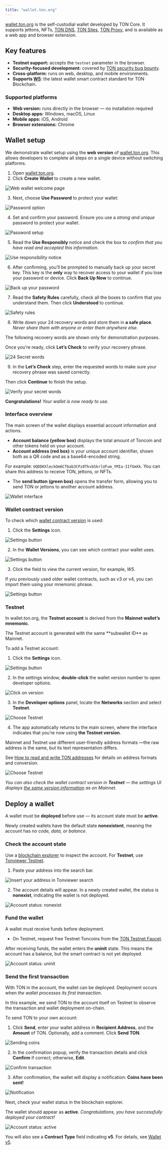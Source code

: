 ```yaml
---
title: "wallet.ton.org"
---
```


[wallet.ton.org](https://github.com/ton-blockchain/ton-wallet) is the self-custodial wallet developed by TON Core.
It supports jettons, NFTs, [TON DNS](/services/dns), [TON Sites](/services/sites), [TON Proxy](/services/proxy), and is available as a web app and browser extension.


## Key features

- **Testnet support:** accepts the `testnet` parameter in the browser.
- **Security-focused development:** covered by [TON security bug bounty](https://github.com/ton-blockchain/bug-bounty).
- **Cross-platform:** runs on web, desktop, and mobile environments.
- **Supports [W5](/standard/wallets/v5)**: the latest wallet smart contract standard for TON Blockchain.

### Supported platforms

- **Web version:** runs directly in the browser — no installation required
- **Desktop apps:** Windows, macOS, Linux
- **Mobile apps:** iOS, Android
- **Browser extensions:** Chrome

## Wallet setup

We demonstrate wallet setup using the **web version** of [wallet.ton.org](https://wallet.ton.org/).
This allows developers to complete all steps on a single device without switching platforms.

1. Open [wallet.ton.org](https://wallet.ton.org/).
2. Click **Create Wallet** to create a new wallet.

<Image
  src="/resources/images/wallets/wallet-ton-org/welcome_page_light.png"
  darkSrc="/resources/images/wallets/wallet-ton-org/welcome_page_dark.png"
  alt="Web wallet welcome page"
/>

3. Next, choose **Use Password** to protect your wallet:

<Image
  src="/resources/images/wallets/wallet-ton-org/password_light.png"
  darkSrc="/resources/images/wallets/wallet-ton-org/password_dark.png"
  alt="Password option"
/>

4. Set and confirm your password.
Ensure you use a _strong and unique_ password to protect your wallet.

<Image
  src="/resources/images/wallets/wallet-ton-org/creating_password_light.png"
  darkSrc="/resources/images/wallets/wallet-ton-org/creating_password_dark.png"
  alt="Password setup"
/>

5. Read the **Use Responsibly** notice and check the box to _confirm that you have read and accepted this information_.

<Image
  src="/resources/images/wallets/wallet-ton-org/responsibility_light.png"
  darkSrc="/resources/images/wallets/wallet-ton-org/responsibility_dark.png"
  alt="Use responsibility notice"
/>

6. After confirming, you’ll be prompted to manually back up your secret key.
This key is the **only** way to recover access to your wallet if you lose your password or device.
Click **Back Up Now** to continue.

<Image
  src="/resources/images/wallets/wallet-ton-org/backup_light.png"
  darkSrc="/resources/images/wallets/wallet-ton-org/backup_dark.png"
  alt="Back up your password"
/>

7. Read the **Safety Rules** carefully, check all the boxes to confirm that you understand them. Then click **Understood** to continue.

<Image
  src="/resources/images/wallets/wallet-ton-org/safety_light.png"
  darkSrc="/resources/images/wallets/wallet-ton-org/safety_dark.png"
  alt="Safety rules"
/>

8. Write down your 24 recovery words and store them in **a safe place**.
_Never share them with anyone or enter them anywhere else._

<Aside type="caution">
  The following recovery words are shown only for demonstration purposes.
</Aside>

Once you’re ready, click **Let’s Check** to verify your recovery phrase.

<Image
  src="/resources/images/wallets/wallet-ton-org/secret_words_light.png"
  darkSrc="/resources/images/wallets/wallet-ton-org/secret_words_dark.png"
  alt="24 Secret words"
/>

9. In the **Let’s Check** step, enter the requested words to make sure your recovery phrase was saved correctly.

Then click **Continue** to finish the setup.

<Image
  src="/resources/images/wallets/wallet-ton-org/verify_light.png"
  darkSrc="/resources/images/wallets/wallet-ton-org/verify_dark.png"
  alt="Verify your secret words"
/>

**Congratulations!** _Your wallet is now ready to use._

### Interface overview

The main screen of the wallet displays essential account information and actions.

- **Account balance (yellow box)** displays the total amount of Toncoin and other tokens held on your account.
- **Account address (red box)** is your unique account identifier, shown both as a QR code and as a base64-encoded string.

For example: `UQDDKXleckOm6CTbab3CPz0TkvbSkrlUFum_YMIa-IIfGmXk`.
You can share this address to receive TON, jettons, or NFTs.
- The **send button (green box)** opens the transfer form, allowing you to send TON or jettons to another account address.

<Image
  src="/resources/images/wallets/wallet-ton-org/ui_light.png"
  darkSrc="/resources/images/wallets/wallet-ton-org/ui_dark.png"
  alt="Wallet interface"
/>

### Wallet contract version

To check which [wallet contract version](/standard/wallets/comparison) is used:

1. Click the **Settings** icon.

<Image
  src="/resources/images/wallets/wallet-ton-org/settings_light.png"
  darkSrc="/resources/images/wallets/wallet-ton-org/settings_dark.png"
  alt="Settings button"
/>

2. In the **Wallet Versions**, you can see which contract your wallet uses.

<Image
  src="/resources/images/wallets/wallet-ton-org/wallet_version_light.png"
  darkSrc="/resources/images/wallets/wallet-ton-org/wallet_version_dark.png"
  alt="Settings button"
/>

3. Click the field to view the current version, for example, _W5_.

If you previously used older wallet contracts, such as v3 or v4, you can import them using your mnemonic phrase.

<Image
  src="/resources/images/wallets/wallet-ton-org/contract_type_light.png"
  darkSrc="/resources/images/wallets/wallet-ton-org/contract_type_dark.png"
  alt="Settings button"
/>

### Testnet

In wallet.ton.org, the **Testnet account** is derived from the **Mainnet wallet’s mnemonic**.

<Aside type="caution">
  The Testnet account is generated with the same **subwallet ID** as Mainnet.
</Aside>

To add a Testnet account:

1. Click the **Settings** icon.

<Image
  src="/resources/images/wallets/wallet-ton-org/settings_light.png"
  darkSrc="/resources/images/wallets/wallet-ton-org/settings_dark.png"
  alt="Settings button"
/>

2. In the settings window, **double-click** the wallet version number to open developer options.

<Image
  src="/resources/images/wallets/wallet-ton-org/version_light.png"
  darkSrc="/resources/images/wallets/wallet-ton-org/version_dark.png"
  alt="Click on version"
/>

3. In the **Developer options** panel, locate the **Networks** section and select **Testnet**.

<Image
  src="/resources/images/wallets/wallet-ton-org/testnet_light.png"
  darkSrc="/resources/images/wallets/wallet-ton-org/testnet_dark.png"
  alt="Choose Testnet"
/>

4. The app automatically returns to the main screen, where the interface indicates that you’re now using **the Testnet version**.

<Aside type="note">
  Mainnet and Testnet use different user-friendly address formats —the raw address is the same, but its text representation differs.

  See [How to read and write TON addresses](/ton/addresses/writing-and-reading-addresses#using-online-converter) for details on address formats and conversion.
</Aside>

<Image
  src="/resources/images/wallets/wallet-ton-org/testnet_version_light.png"
  darkSrc="/resources/images/wallets/wallet-ton-org/testnet_version_dark.png"
  alt="Choose Testnet"
/>

_You can also check the wallet contract version in **Testnet** — the settings UI displays [the same version information](/ecosystem/wallet-apps/web#wallet-contract-version) as on Mainnet._

## Deploy a wallet

A wallet must be **deployed** before use — its account state must be **active**.

Newly created wallets have the default state **nonexistent**, meaning the account has _no code, data, or balance_.

### Check the account state

Use a [blockchain explorer](/ecosystem/explorers/overview) to inspect the account. For **Testnet**, use [Tonviewer Testnet](https://testnet.tonviewer.com/).

1. Paste your address into the search bar.

<Image
  src="/resources/images/wallets/wallet-ton-org/tonviewer_light.png"
  darkSrc="/resources/images/wallets/wallet-ton-org/tonviewer_dark.png"
  alt="Insert your address in Tonviewer search"
/>

2. The account details will appear. In a newly created wallet, the status is **nonexist**, indicating the wallet is not deployed.

<Image
  src="/resources/images/wallets/wallet-ton-org/address_nonexist_light.png"
  darkSrc="/resources/images/wallets/wallet-ton-org/address_nonexist_dark.png"
  alt="Account status: nonexist"
/>

### Fund the wallet

A wallet must receive funds before deployment.
- On Testnet, request free Testnet Toncoins from the [TON Testnet Faucet](link).

After receiving funds, the wallet enters the **uninit** state. This means the account has a balance, but the smart contract is not yet deployed.

<Image
  src="/resources/images/wallets/wallet-ton-org/address_uninit_light.png"
  darkSrc="/resources/images/wallets/wallet-ton-org/address_uninit_dark.png"
  alt="Account status: uninit"
/>

### Send the first transaction

With TON in the account, the wallet can be deployed. Deployment occurs when _the wallet processes its first transaction_.

In this example, we send TON to the account itself on Testnet to observe the transaction and wallet deployment on-chain.

To send TON to your own account:

1. Click **Send**, enter your wallet address in **Recipient Address**, and the **Amount** of TON. Optionally, add a comment. Click **Send TON**.

<Image
  src="/resources/images/wallets/wallet-ton-org/send_coins_light.png"
  darkSrc="/resources/images/wallets/wallet-ton-org/send_coins_dark.png"
  alt="Sending coins"
/>

2. In the confirmation popup, verify the transaction details and click **Confirm** if correct; otherwise, **Edit**.

<Image
  src="/resources/images/wallets/wallet-ton-org/confirm_light.png"
  darkSrc="/resources/images/wallets/wallet-ton-org/confirm_dark.png"
  alt="Confirm transaction"
/>

3. After confirmation, the wallet will display a notification: **Coins have been sent!**

<Image
  src="/resources/images/wallets/wallet-ton-org/notification_light.png"
  darkSrc="/resources/images/wallets/wallet-ton-org/notification_dark.png"
  alt="Notification"
/>

Next, check your wallet status in the blockchain explorer.

The wallet should appear as **active**. _Congratulations, you have successfully deployed your contract!_

<Image
  src="/resources/images/wallets/wallet-ton-org/active_light.png"
  darkSrc="/resources/images/wallets/wallet-ton-org/active_dark.png"
  alt="Account status: active"
/>

You will also see a **Contract Type** field indicating **v5**.
For details, see [Wallet v5](/standard/wallets/v5).
